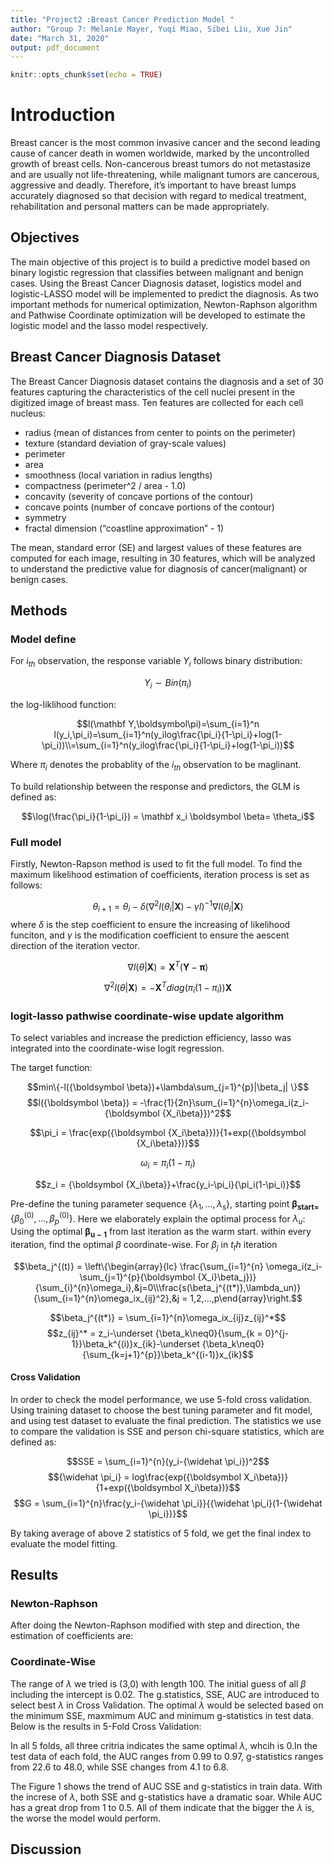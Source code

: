 ```yaml
---
title: "Project2 :Breast Cancer Prediction Model "
author: "Group 7: Melanie Mayer, Yuqi Miao, Sibei Liu, Xue Jin"
date: "March 31, 2020"
output: pdf_document
---
```


```r
knitr::opts_chunk$set(echo = TRUE)
```

# Introduction

Breast cancer is the most common invasive cancer and the second leading cause of cancer death in women worldwide, marked by the uncontrolled growth of breast cells. Non-cancerous breast tumors do not metastasize and are usually not  life-threatening, while malignant tumors are cancerous, aggressive and deadly. Therefore, it’s important to have breast lumps accurately diagnosed so that decision with regard to medical treatment, rehabilitation and personal matters can be made appropriately. 

## Objectives
The main objective of this project is to build a predictive model based on binary logistic regression that classifies between malignant and benign cases. Using the Breast Cancer Diagnosis dataset, logistics model and logistic-LASSO model will be implemented to predict the diagnosis. As two important methods for numerical optimization, Newton-Raphson algorithm and Pathwise Coordinate optimization will be developed to estimate the logistic model and the lasso model respectively. 

## Breast Cancer Diagnosis Dataset
The Breast Cancer Diagnosis dataset contains the diagnosis and a set of 30 features capturing the characteristics of the cell nuclei present in the digitized image of breast mass. Ten features are collected for each cell nucleus:

* radius (mean of distances from center to points on the perimeter) 
* texture (standard deviation of gray-scale values) 
* perimeter 
* area 
* smoothness (local variation in radius lengths) 
* compactness (perimeter^2 / area - 1.0) 
* concavity (severity of concave portions of the contour) 
* concave points (number of concave portions of the contour) 
* symmetry 
* fractal dimension (“coastline approximation” - 1) 

The mean, standard error (SE) and largest values of these features are computed for each image, resulting in 30 features, which will be analyzed to understand the predictive value for diagnosis of cancer(malignant) or benign cases.

## Methods
### Model define

For $i_{th}$ observation, the response variable $Y_i$ follows binary distribution:

$$Y_i\sim Bin(\pi_i)$$

the log-liklihood function:

$$l(\mathbf Y,\boldsymbol\pi)=\sum_{i=1}^n l(y_i,\pi_i)=\sum_{i=1}^n(y_ilog\frac{\pi_i}{1-\pi_i}+log(1-\pi_i))\\=\sum_{i=1}^n(y_ilog\frac{\pi_i}{1-\pi_i}+log(1-\pi_i))$$

Where $\pi_i$ denotes the probablity of the $i_{th}$ observation to be maglinant.

To build relationship between the response and predictors, the GLM is defined as:

$$\log(\frac{\pi_i}{1-\pi_i}) = \mathbf x_i \boldsymbol \beta= \theta_i$$



### Full model

Firstly, Newton-Rapson method is used to fit the full model. To find the maximum likelihood estimation of coefficients, iteration process is set as follows:

$$\theta_{i+1}  = \theta_{i} -\delta (\nabla^2l(\theta_{i}|\boldsymbol X)-\gamma I)^{-1}\nabla l(\theta_{i}|\boldsymbol X) $$
where $\delta$ is the step coefficient to ensure the increasing of likelihood funciton, and $\gamma$ is the modification coefficient to ensure the aescent direction of the iteration vector.

$$\nabla l(\theta|\boldsymbol X)=\mathbf X^T(\mathbf Y-\boldsymbol \pi)$$

$$\nabla^2 l(\theta|\boldsymbol X)=-\mathbf X^Tdiag(\pi_i(1-\pi_i))\mathbf X$$

### logit-lasso pathwise coordinate-wise update algorithm

To select variables and increase the prediction efficiency, lasso was integrated into the coordinate-wise logit regression. 

The target function:

$$min\{-l({\boldsymbol \beta})+\lambda\sum_{j=1}^{p}|\beta_j| \}$$
$$l({\boldsymbol \beta}) = -\frac{1}{2n}\sum_{i=1}^{n}\omega_i(z_i-{\boldsymbol {X_i\beta}})^2$$

$$\pi_i = \frac{exp({\boldsymbol {X_i\beta}})}{1+exp({\boldsymbol {X_i\beta}})}$$

$$\omega_i = \pi_i(1-\pi_i)$$

$$z_i = {\boldsymbol {X_i\beta}}+\frac{y_i-\pi_i}{\pi_i(1-\pi_i)}$$

Pre-define the tuning parameter sequence $\{\lambda_1,...,\lambda_s\}$, starting point ${\boldsymbol{\beta_{start=}}}\{\beta_0^{(0)},...,\beta_p^{(0)}\}$. Here we elaborately explain the optimal process for $\lambda_u$: Using the optimal $\boldsymbol {\beta_{u-1}}$ from last iteration as the warm start. within every iteration, find the optimal $\beta$ coordinate-wise.
For $\beta_j$ in $t_th$ iteration

$$\beta_j^{(t)} = \left\{\begin{array}{lc} \frac{\sum_{i=1}^{n} \omega_i(z_i-\sum_{j=1}^{p}{\boldsymbol {X_i}\beta_j})}{\sum_{i}^{n}\omega_i},&j=0\\\frac{s(\beta_j^{(t*)},\lambda_un)}{\sum_{i=1}^{n}\omega_ix_{ij}^2},&j = 1,2,...,p\end{array}\right.$$

$$\beta_j^{(t*)} = \sum_{i=1}^{n}\omega_ix_{ij}z_{ij}^*$$
$$z_{ij}^* = z_i-\underset {\beta_k\neq0}{\sum_{k = 0}^{j-1}}\beta_k^{(i)}x_{ik}-\underset {\beta_k\neq0}{\sum_{k=j+1}^{p}}\beta_k^{(i-1)}x_{ik}$$

#### Cross Validation

In order to check the model performance, we use 5-fold cross validation. Using training dataset  to choose the best tuning parameter and fit model, and using test dataset to evaluate the final prediction. The statistics we use to compare the validation is SSE and person chi-square statistics, which are defined as:

$$SSE = \sum_{i=1}^{n}(y_i-{\widehat \pi_i})^2$$
$${\widehat \pi_i} = log\frac{exp({\boldsymbol X_i\beta})}{1+exp({\boldsymbol X_i\beta})}$$
$$G = \sum_{i=1}^{n}\frac{y_i-{\widehat \pi_i}}{{\widehat \pi_i}(1-{\widehat \pi_i})}$$

By taking average of above 2 statistics of 5 fold, we get the final index to evaluate the model fitting.

## Results
### Newton-Raphson

After doing the Newton-Raphson modified with step and direction, the estimation of coefficients are:

\begin{center}
\includegraphics{./results/NR.JPG}
\end{center}

\begin{center}
Table 1. Estimated coefficients under Newton-Raphson method
\end{center}

### Coordinate-Wise


The range of $\lambda$ we tried is (3,0) with length 100. The initial guess of all $\beta$ including the intercept is 0.02. The g.statistics, SSE, AUC are introduced to select best $\lambda$ in Cross Validation. The optimal $\lambda$ would be selected based on the minimum SSE, maxmimum AUC and minimum g-statistics in test data. Below is the results in 5-Fold Cross Validation:

\begin{center}
\includegraphics{./results/Results from Yuqi.JPG}
\end{center}

\begin{center}
Table 2. Cross validatin results
\end{center}

In all 5 folds, all three critria indicates the same optimal $\lambda$, whcih is 0.In the test data of each fold, the AUC ranges from 0.99 to 0.97, g-statistics ranges from  22.6 to 48.0, while SSE changes from 4.1 to 6.8.

\begin{center}
\includegraphics{./results/lambda_change.jpeg}
\end{center}

\begin{center}
Fig 1. Changes in three criteria vs $\lambda$
\end{center}

The Figure 1 shows the trend of AUC SSE and g-statistics in train data. With the increse of $\lambda$, both SSE and g-statistics have a dramatic soar. While AUC has a great drop from 1 to 0.5. All of them indicate that the bigger the $\lambda$ is, the worse the model would perform.

## Discussion
 
